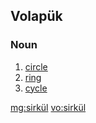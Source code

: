 ==Volapük==

===Noun===
{{infl|vo|noun}}

# [[circle]] 
# [[ring]]
# [[cycle]]

[[mg:sirkül]]
[[vo:sirkül]]